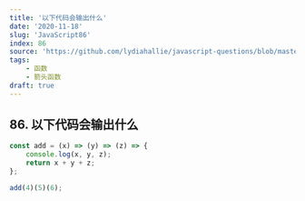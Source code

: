 ```yaml
---
title: '以下代码会输出什么'
date: '2020-11-18'
slug: 'JavaScript86'
index: 86
source: 'https://github.com/lydiahallie/javascript-questions/blob/master/zh-CN/README-zh_CN.md#123-%E8%BE%93%E5%87%BA%E4%BB%80%E4%B9%88'
tags:
    - 函数
    - 箭头函数
draft: true
---
```


## 86. 以下代码会输出什么

```js:index.js
const add = (x) => (y) => (z) => {
	console.log(x, y, z);
	return x + y + z;
};

add(4)(5)(6);
```
